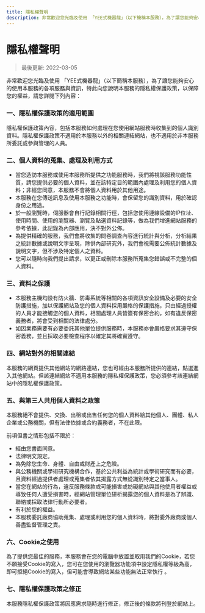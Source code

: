 ---
title: 隱私權聲明
description: 非常歡迎您光臨及使用 「YEE式機器龍」（以下簡稱本服務），為了讓您能夠安心的使用本服務的各項服務與資訊，特此向您說明本服務的隱私權保護政策，以保障您的權益，請您詳閱下列內容
---

<div className="contentContainer">

# 隱私權聲明

> 最後更新: 2022-03-05

非常歡迎您光臨及使用 「YEE式機器龍」（以下簡稱本服務），為了讓您能夠安心的使用本服務的各項服務與資訊，特此向您說明本服務的隱私權保護政策，以保障您的權益，請您詳閱下列內容：

### 一、隱私權保護政策的適用範圍

隱私權保護政策內容，包括本服務如何處理在您使用網站服務時收集到的個人識別資料。隱私權保護政策不適用於本服務以外的相關連結網站，也不適用於非本服務所委託或參與管理的人員。

### 二、個人資料的蒐集、處理及利用方式

*   當您造訪本服務或使用本服務所提供之功能服務時，我們將視該服務功能性質，請您提供必要的個人資料，並在該特定目的範圍內處理及利用您的個人資料；非經您同意，本服務不會將個人資料用於其他用途。
*   本服務在您傳送訊息及使用本服務之功能時，會保留您的識別資料，用於確認身份之用途。
*   於一般瀏覽時，伺服器會自行記錄相關行徑，包括您使用連線設備的IP位址、使用時間、使用的瀏覽器、瀏覽及點選資料記錄等，做為我們增進網站服務的參考依據，此記錄為內部應用，決不對外公佈。
*   為提供精確的服務，我們會將收集的問卷調查內容進行統計與分析，分析結果之統計數據或說明文字呈現，除供內部研究外，我們會視需要公佈統計數據及說明文字，但不涉及特定個人之資料。
*   您可以隨時向我們提出請求，以更正或刪除本服務所蒐集您錯誤或不完整的個人資料。

### 三、資料之保護

*   本服務主機均設有防火牆、防毒系統等相關的各項資訊安全設備及必要的安全防護措施，加以保護網站及您的個人資料採用嚴格的保護措施，只由經過授權的人員才能接觸您的個人資料，相關處理人員皆簽有保密合約，如有違反保密義務者，將會受到相關的法律處分。
*   如因業務需要有必要委託其他單位提供服務時，本服務亦會嚴格要求其遵守保密義務，並且採取必要檢查程序以確定其將確實遵守。

### 四、網站對外的相關連結

本服務的網頁提供其他網站的網路連結，您也可經由本服務所提供的連結，點選進入其他網站。但該連結網站不適用本服務的隱私權保護政策，您必須參考該連結網站中的隱私權保護政策。

### 五、與第三人共用個人資料之政策

本服務絕不會提供、交換、出租或出售任何您的個人資料給其他個人、團體、私人企業或公務機關，但有法律依據或合約義務者，不在此限。

前項但書之情形包括不限於：

*   經由您書面同意。
*   法律明文規定。
*   為免除您生命、身體、自由或財產上之危險。
*   與公務機關或學術研究機構合作，基於公共利益為統計或學術研究而有必要，且資料經過提供者處理或蒐集者依其揭露方式無從識別特定之當事人。
*   當您在網站的行為，違反服務條款或可能損害或妨礙網站與其他使用者權益或導致任何人遭受損害時，經網站管理單位研析揭露您的個人資料是為了辨識、聯絡或採取法律行動所必要者。
*   有利於您的權益。
*   本服務委託廠商協助蒐集、處理或利用您的個人資料時，將對委外廠商或個人善盡監督管理之責。

### 六、Cookie之使用

為了提供您最佳的服務，本服務會在您的電腦中放置並取用我們的Cookie，若您不願接受Cookie的寫入，您可在您使用的瀏覽器功能項中設定隱私權等級為高，即可拒絕Cookie的寫入，但可能會導致網站某些功能無法正常執行 。

### 七、隱私權保護政策之修正

本服務隱私權保護政策將因應需求隨時進行修正，修正後的條款將刊登於網站上。

</div>